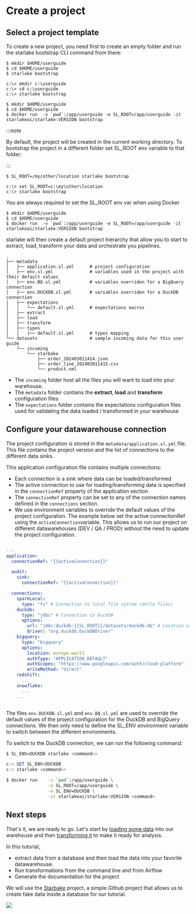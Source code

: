 # Create a project


## Select a project template

To create a new project, you need first to create an empty folder and run the
starlake bootstrap CLI command from there:

<Tabs groupId="platforms">
<TabItem value="linux_macos" label="Linux/MacOS">

```
$ mkdir $HOME/userguide
$ cd $HOME/userguide
$ starlake bootstrap
```

</TabItem>
<TabItem value="windows" label="Windows">

```
c:\> mkdir c:\userguide
c:\> cd c:\userguide
c:\> starlake bootstrap
```

</TabItem>
<TabItem value="docker" label="Docker">

```
$ mkdir $HOME/userguide
$ cd $HOME/userguide
$ docker run  -v `pwd`:/app/userguide -e SL_ROOT=/app/userguide -it starlakeai/starlake:VERSION bootstrap
```


</TabItem>

</Tabs>

:::note

By default, the project will be created in the current working directory.
To bootstrap the project in a different folder set SL_ROOT env variable to that folder:

:::

<Tabs groupId="platforms">
<TabItem value="linux_macos" label="Linux/MacOS">

```
$ SL_ROOT=/my/other/location starlake bootstrap
```

</TabItem>
<TabItem value="windows" label="Windows">

```
c:\> set SL_ROOT=c:\my\other\location
c:\> starlake bootstrap
```

</TabItem>
<TabItem value="docker" label="Docker">
You are always required to set the SL_ROOT env var when using Docker

```
$ mkdir $HOME/userguide
$ cd $HOME/userguide
$ docker run  -v `pwd`:/app/userguide -e SL_ROOT=/app/userguide -it starlakeai/starlake:VERSION bootstrap
```

</TabItem>
</Tabs>

starlake will then create a default project hierarchy that allow you to start to extract, load, transform your data and orchestrate you pipelines.


``` text {2,5,7,8,9,10,11,12,13}
.
├── metadata
│   ├── application.sl.yml      # project configuration
│   ├── env.sl.yml              # variables used in the project with their default values
│   ├── env.BQ.sl.yml           # variables overriden for a BigQuery connection
│   ├── env.DUCKDB.sl.yml       # variables overriden for a DuckDB connection
│   ├── expectations
│   │   └── default.sl.yml      # expectations macros
│   ├── extract
│   ├── load
│   ├── transform
│   ├── types
│   │   ├── default.sl.yml      # types mapping
└── datasets                    # sample incoming data for this user guide
    └── incoming
        └── starbake
            ├── order_202403011414.json
            ├── order_line_202403011415.csv
            └── product.xml

```


- The `incoming` folder host all the files you will want to load into your warehouse.
- The `metadata` folder contains the __extract__, __load__ and __transform__ configuration files
- The `expectations` folder contains the expectations configuration files used for validating the data loaded / transformed in your warehouse

## Configure your datawarehouse connection

The project configuration is stored in the `metadata/application.sl.yml` file. This file contains the project version and the list of connections to the different data sinks.


This application configuration file contains multiple connections:
- Each connection is a sink where data can be loaded/transformed
- The active connection to use for loading/transforming data is specified in the `connectionRef` property of the application section
- The `connectionRef` property can be set to any of the connection names defined in the `connections` section.
- We use environment variables to override the default values of the project configuration. The example below set the active connectionRef using the `activeConnection`variable.
This allows us to run our project on different datawarehouses (DEV / QA / PROD) without the need to update the project configuration.


```yaml {title="metadata/application.sl.yml" }

---
application:
  connectionRef: "{{activeConnection}}"

  audit:
    sink:
      connectionRef: "{{activeConnection}}"

  connections:
    sparkLocal:
      type: "fs" # Connection to local file system (delta files)
    duckdb:
      type: "jdbc" # Connection to DuckDB
      options:
        url: "jdbc:duckdb:{{SL_ROOT}}/datasets/duckdb.db" # Location of the DuckDB database
        driver: "org.duckdb.DuckDBDriver"
    bigquery:
      type: "bigquery"
      options:
        location: europe-west1
        authType: "APPLICATION_DEFAULT"
        authScopes: "https://www.googleapis.com/auth/cloud-platform"
        writeMethod: "direct"
    redshift:
      ...
    snowflake:
      ...
    ...



```


The files `env.DUCKDB.sl.yml` and `env.BQ.sl.yml` are used to override the default values of the project configuration for the DuckDB and BigQuery connections.
We then only need to define the SL_ENV environment variable to switch between the different environments.

To switch to the DuckDB connection, we can run the following command:


<Tabs groupId="platforms">
<TabItem value="linux_macos" label="Linux/MacOS">

```bash
$ SL_ENV=DUCKDB starlake <command>>
```

</TabItem>
<TabItem value="windows" label="Windows">

```powershell
c:> SET SL_ENV=DUCKDB
c:> starlake <command>>
```

</TabItem>
<TabItem value="docker" label="Docker">

```bash
$ docker run    -v `pwd`:/app/userguide \
                -e SL_ROOT=/app/userguide \
                -e SL_ENV=DUCKDB \
                -it starlakeai/starlake:VERSION <command>
```

</TabItem>
</Tabs>

## Next steps

That's it, we are ready to go. Let's start by [loading some data](load/tutorial) into our warehouse and then [transforming it](transform/tutorial) to make it ready for analysis.

In this tutorial,
- extract data from a database and then load the data into your favorite datawarehouse.
- Run transformations from the command line and from Airflow
- Generate the documentation for the project

We will use the [Starbake](https://github.com/starlake-ai/StarBake/) project, a simple Github project that allows us to create fake data inside a database for our tutorial.

![](/img/starbake.png)


